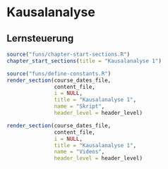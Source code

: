 # Kausalanalyse



## Lernsteuerung

```r
source("funs/chapter-start-sections.R")
chapter_start_sections(title = "Kausalanalyse 1")
```



<!-- # Folien, Videos -->
  
  
```r
source("funs/define-constants.R")
render_section(course_dates_file,
               content_file,
               i = NULL,
               title = "Kausalanalyse 1",
               name = "Skript",
               header_level = header_level)

render_section(course_dates_file,
               content_file,
               i = NULL,
               title = "Kausalanalyse 1",
               name = "Videos",
               header_level = header_level)

```
